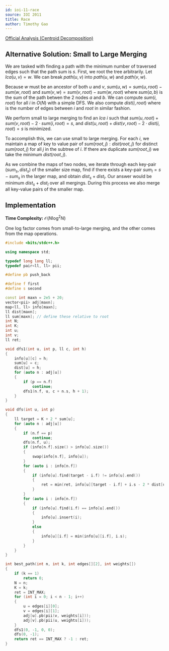```yaml
---
id: ioi-11-race
source: IOI 2011
title: Race
author: Timothy Gao
---
```


[Official Analysis (Centroid Decomposition)](https://ioinformatics.org/page/ioi-2011/37)

## Alternative Solution: Small to Large Merging

We are tasked with finding a path with the minimum number of traversed edges such that the path sum is $s$.
First, we root the tree arbitrarily.
Let $lca(u, v) = w$.
We can break $path(u, v)$ into $path(u, w)$ and $path(v, w)$.

Because $w$ must be an ancestor of both $u$ and $v$, $sum(u, w) = sum(u, root) - sum(w, root)$ and $sum(v, w) = sum(v, root) - sum(w, root)$ where $sum(a, b)$ is the sum of the path betwen the 2 nodes $a$ and $b$. We can compute $sum(i, root)$ for all $i$ in $O(N)$ with a simple DFS. We also compute $dist(i, root)$ where is the number of edges between $i$ and $root$ in similar fashion. 

We perform small to large merging to find an $lca$ $i$ such that $sum(u, root) + sum(v, root) - 2 \cdot sum(i, root) = s$, and $dist(u, root) + dist(v, root) - 2 \cdot dist(i, root) = s$ is minimized. 

To accomplish this, we can use small to large merging. For each $i$, we maintain a map of key to value pair of $sum(root, j) : dist(root, j)$ for  distinct $sum(root, j)$ for all $j$ in the subtree of $i$. If there are duplicate $sum(root, j)$ we take the minimum $dist(root, j)$.

As we combine the maps of two nodes, we iterate through each key-pair $(sum_s, dist_s)$ of the smaller size map, find if there exists a key-pair $sum_l = s - sum_s$ in the larger map, and obtain $dist_s + dist_l$. Our answer would be minimum $dist_s + dist_l$ over all mergings. During this process we also merge all key-value pairs of the smaller map.


## Implementation

**Time Complexity:** $\mathcal{O}(N\log^2N)$

One log factor comes from small-to-large merging, and the other comes from the map operations.

```cpp
#include <bits/stdc++.h>

using namespace std;

typedef long long ll;
typedef pair<ll, ll> pii;

#define pb push_back

#define f first
#define s second

const int maxn = 2e5 + 20;
vector<pii> adj[maxn];
map<ll, ll> info[maxn];
ll dist[maxn];
ll sum[maxn]; // define these relative to root
int N;
int K;
int u;
int v;
ll ret;

void dfs1(int u, int p, ll c, int h)
{
    info[u][c] = h;
    sum[u] = c;
    dist[u] = h;
    for (auto n : adj[u])
    {
        if (p == n.f)
            continue;
        dfs1(n.f, u, c + n.s, h + 1);
    }
}

void dfs(int u, int p)
{
    ll target = K + 2 * sum[u];
    for (auto n : adj[u])
    {
        if (n.f == p)
            continue;
        dfs(n.f, u);
        if (info[n.f].size() > info[u].size())
        {
            swap(info[n.f], info[u]);
        }
        for (auto i : info[n.f])
        {
            if (info[u].find(target - i.f) != info[u].end())
            {
                ret = min(ret, info[u][target - i.f] + i.s - 2 * dist[u]);
            }
        }
        for (auto i : info[n.f])
        {
            if (info[u].find(i.f) == info[u].end())
            {
                info[u].insert(i);
            }
            else
            {
                info[u][i.f] = min(info[u][i.f], i.s);
            }
        }
    }
}

int best_path(int n, int k, int edges[][2], int weights[])
{
    if (k == 1)
        return 0;
    N = n;
    K = k;
    ret = INT_MAX;
    for (int i = 0; i < n - 1; i++)
    {
        u = edges[i][0];
        v = edges[i][1];
        adj[u].pb(pii(v, weights[i]));
        adj[v].pb(pii(u, weights[i]));
    }
    dfs1(0, -1, 0, 0);
    dfs(0, -1);
    return ret == INT_MAX ? -1 : ret;
}
```